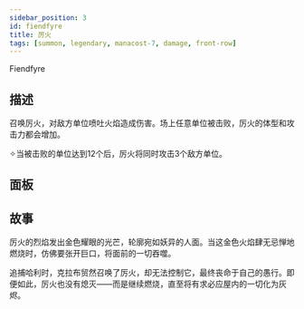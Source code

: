 ```yaml
---
sidebar_position: 3
id: fiendfyre
title: 厉火
tags: [summon, legendary, manacost-7, damage, front-row]
---
```


Fiendfyre

<!--truncate-->



<CardBasics cardKey={id}/>


## 描述

召唤厉火，对敌方单位喷吐火焰造成伤害。场上任意单位被击败，厉火的体型和攻击力都会增加。

✧当被击败的单位达到12个后，厉火将同时攻击3个敌方单位。

## 面板


<LevelComponent/>


<CardDynamicTable cardKey={id}/>


<CardComplexTable cardKey={id}/>





## 故事

厉火的烈焰发出金色耀眼的光芒，轮廓宛如妖异的人面。当这金色火焰肆无忌惮地燃烧时，仿佛要张开巨口，将面前的一切吞噬。

追捕哈利时，克拉布贸然召唤了厉火，却无法控制它，最终丧命于自己的愚行。即便如此，厉火也没有熄灭——而是继续燃烧，直至将有求必应屋内的一切化为灰烬。



